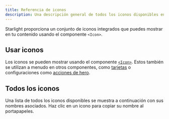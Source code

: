```yaml
---
title: Referencia de iconos
description: Una descripción general de todos los iconos disponibles en Starlight.
---
```


Starlight proporciona un conjunto de iconos integrados que puedes mostrar en tu contenido usando el componente `<Icon>`.

## Usar iconos

Los iconos se pueden mostrar usando el componente [`<Icon>`](/es/components/icons/).
Estos también se utilizan a menudo en otros componentes, como [tarjetas](/es/components/cards/) o configuraciones como [acciones de hero](/reference/frontmatter/#hero).

## Todos los iconos

Una lista de todos los iconos disponibles se muestra a continuación con sus nombres asociados. Haz clic en un icono para copiar su nombre al portapapeles.


<IconsList />
